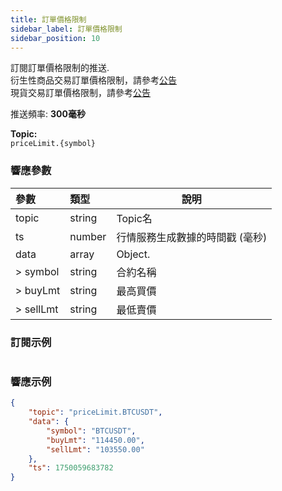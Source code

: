 ```yaml
---
title: 訂單價格限制
sidebar_label: 訂單價格限制
sidebar_position: 10
---
```


訂閱訂單價格限制的推送.<br/>
衍生性商品交易訂單價格限制，請參考<a href="https://announcements.bybit.com/en/article/adjustments-to-bybit-s-derivative-trading-limit-order-mechanism-blt469228de1902fff6/">公告</a><br>
現貨交易訂單價格限制，請參考<a href="https://announcements.bybit.com/en/article/title-adjustments-to-bybit-s-spot-trading-limit-order-mechanism-blt786c0c5abf865983/">公告</a><br>


推送頻率: **300毫秒**

**Topic:**<br/>
`priceLimit.{symbol}`

### 響應參數
| 參數 | 類型 | 說明|
|:----- |:-----|----- |
|topic |string |Topic名 |
|ts |number |行情服務生成數據的時間戳 (毫秒)  |
|data |array |Object. |
|> symbol |string |合約名稱 |
|> buyLmt |string |最高買價 |
|> sellLmt |string |最低賣價 |

### 訂閱示例

```python

```

### 響應示例

```json
{
    "topic": "priceLimit.BTCUSDT",
    "data": {
        "symbol": "BTCUSDT",
        "buyLmt": "114450.00",
        "sellLmt": "103550.00"
    },
    "ts": 1750059683782
}
```
